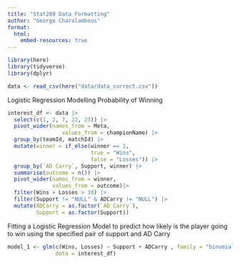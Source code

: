 ```yaml
---
title: "Stat289 Data Formatting"
author: "George Charalambous"
format: 
  html:
    embed-resources: true
---
```


```r
library(here)
library(tidyverse)
library(dplyr)

data <- read_csv(here("data/data_correct.csv"))
```

Logistic Regression Modelling Probability of Winning 

```r
interest_df <- data |>
  select(c(1, 2, 7, 22, 23)) |>
  pivot_wider(names_from = Meta,
                 values_from = championName) |>
  group_by(teamId, matchId) |>
  mutate(winner = if_else(winner == 1,
                          true = "Wins",
                          false = "Losses")) |>
  group_by(`AD Carry`, Support, winner) |>
  summarise(outcome = n()) |>
  pivot_wider(names_from = winner, 
              values_from = outcome)|>
  filter(Wins + Losses > 30) |>
  filter(Support != "NULL" & ADCarry != "NULL") |>
  mutate(ADCarry = as.factor(`AD Carry`), 
         Support = as.factor(Support)) 
```


Fitting a Logistic Regression Model to predict how likely is the player going to win using the specified pair of support and AD Carry

```r
model_1 <- glm(c(Wins, Losses) ~ Support + ADCarry , family = "binomial", 
               data = interest_df)
```

